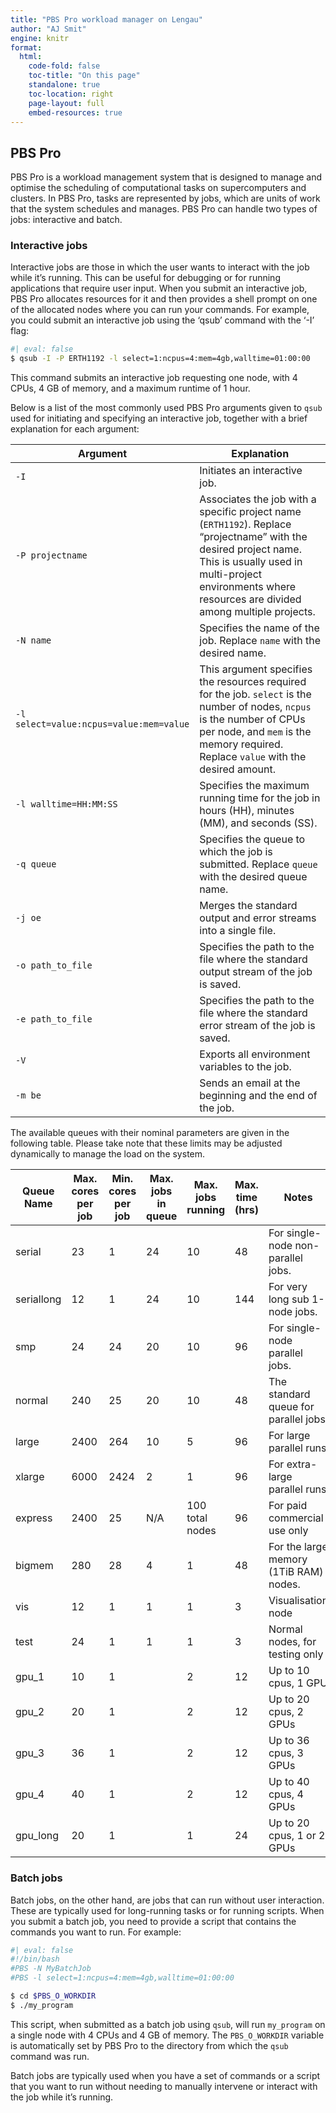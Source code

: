 ```yaml
---
title: "PBS Pro workload manager on Lengau"
author: "AJ Smit"
engine: knitr
format:
  html:
    code-fold: false
    toc-title: "On this page"
    standalone: true
    toc-location: right
    page-layout: full
    embed-resources: true
---
```


## PBS Pro

PBS Pro is a workload management system that is designed to manage and optimise the scheduling of computational tasks on supercomputers and clusters. In PBS Pro, tasks are represented by jobs, which are units of work that the system schedules and manages. PBS Pro can handle two types of jobs: interactive and batch.

### Interactive jobs

Interactive jobs are those in which the user wants to interact with the job while it's running. This can be useful for debugging or for running applications that require user input. When you submit an interactive job, PBS Pro allocates resources for it and then provides a shell prompt on one of the allocated nodes where you can run your commands. For example, you could submit an interactive job using the 'qsub' command with the '-I' flag:

```bash
#| eval: false
$ qsub -I -P ERTH1192 -l select=1:ncpus=4:mem=4gb,walltime=01:00:00
```

This command submits an interactive job requesting one node, with 4 CPUs, 4 GB of memory, and a maximum runtime of 1 hour.

Below is a list of the most commonly used PBS Pro arguments given to `qsub` used for initiating and specifying an interactive job, together with a brief explanation for each argument:

| Argument | Explanation |
| --------- | ----------- |
| `-I` | Initiates an interactive job. |
| `-P projectname` | Associates the job with a specific project name (`ERTH1192`). Replace "projectname" with the desired project name. This is usually used in multi-project environments where resources are divided among multiple projects. |
| `-N name` | Specifies the name of the job. Replace `name` with the desired name. |
| `-l select=value:ncpus=value:mem=value` | This argument specifies the resources required for the job. `select` is the number of nodes, `ncpus` is the number of CPUs per node, and `mem` is the memory required. Replace `value` with the desired amount. |
| `-l walltime=HH:MM:SS` | Specifies the maximum running time for the job in hours (HH), minutes (MM), and seconds (SS). |
| `-q queue` | Specifies the queue to which the job is submitted. Replace `queue` with the desired queue name. |
| `-j oe` | Merges the standard output and error streams into a single file. |
| `-o path_to_file` | Specifies the path to the file where the standard output stream of the job is saved. |
| `-e path_to_file` | Specifies the path to the file where the standard error stream of the job is saved. |
| `-V` | Exports all environment variables to the job. |
| `-m be` | Sends an email at the beginning and the end of the job. |

The available queues with their nominal parameters are given in the following table.  Please take note that these limits may be adjusted dynamically to manage the load on the system.

| Queue Name  | Max. cores per job | Min. cores per job | Max. jobs in queue | Max. jobs running | Max. time (hrs) | Notes | Access |
| ------------- | ------------- | ------------- | ------------- | ------------- | ------------- | ------------- | ------------- |
| serial | 23 | 1 | 24 | 10 | 48 | For single-node non-parallel jobs. | |
| seriallong | 12 | 1 | 24 | 10 | 144 | For very long sub 1-node jobs. | |
| smp | 24 | 24 | 20 | 10 | 96 | For single-node parallel jobs. | |
| normal | 240 | 25 | 20 | 10 | 48 | The standard queue for parallel jobs | |
| large | 2400 | 264 | 10 | 5 | 96 | For large parallel runs | Restricted |
| xlarge | 6000 | 2424 | 2 | 1 | 96 | For extra-large parallel runs | Restricted |
| express | 2400 | 25 | N/A | 100 total nodes | 96 | For paid commercial use only | Restricted |
| bigmem | 280 | 28 | 4 | 1 | 48 | For the large memory (1TiB RAM) nodes. | Restricted |
| vis | 12 | 1 | 1 | 1 | 3 | Visualisation node | |
| test | 24 | 1 | 1 | 1 | 3 | Normal nodes, for testing only | |
| gpu_1 | 10 | 1 | | 2 | 12 | Up to 10 cpus, 1 GPU | |
| gpu_2 | 20 | 1 | | 2 | 12 | Up to 20 cpus, 2 GPUs | |
| gpu_3 | 36 | 1 | | 2 | 12 | Up to 36 cpus, 3 GPUs | |
| gpu_4 | 40 | 1 | | 2 | 12 | Up to 40 cpus, 4 GPUs | |
| gpu_long | 20 | 1 | | 1 | 24 | Up to 20 cpus, 1 or 2 GPUs | Restricted |



### Batch jobs

Batch jobs, on the other hand, are jobs that can run without user interaction. These are typically used for long-running tasks or for running scripts. When you submit a batch job, you need to provide a script that contains the commands you want to run. For example:

```bash
#| eval: false
#!/bin/bash
#PBS -N MyBatchJob
#PBS -l select=1:ncpus=4:mem=4gb,walltime=01:00:00

$ cd $PBS_O_WORKDIR
$ ./my_program
```

This script, when submitted as a batch job using `qsub`, will run `my_program` on a single node with 4 CPUs and 4 GB of memory. The `PBS_O_WORKDIR` variable is automatically set by PBS Pro to the directory from which the `qsub` command was run.

Batch jobs are typically used when you have a set of commands or a script that you want to run without needing to manually intervene or interact with the job while it's running.

